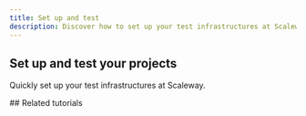 ```yaml
---
title: Set up and test
description: Discover how to set up your test infrastructures at Scaleway.
---
```


## Set up and test your projects
Quickly set up your test infrastructures at Scaleway.

<Grid>
    <SummaryCard
        title="Placeholder"
        icon="rocket"
        description="Placeholder"
        label="Read more"
        url="/use-cases/"
    />
    <SummaryCard
        title="Placeholder"
        icon="rocket"
        description="Placeholder"
        label="Read more"
        url="/use-cases/"
    />
</Grid>
## Related tutorials